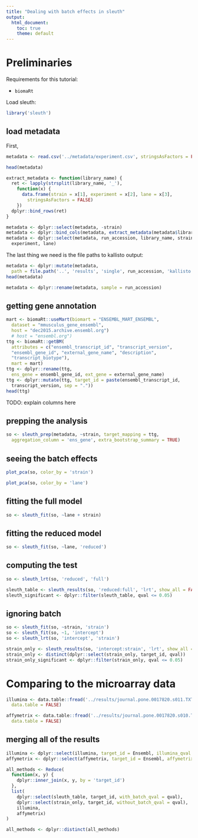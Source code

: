 ```yaml
---
title: "Dealing with batch effects in sleuth"
output:
  html_document:
    toc: true
    theme: default
---
```


# Preliminaries

Requirements for this tutorial:

- `biomaRt`

Load sleuth:

```r
library('sleuth')
```

## load metadata

First,

```r
metadata <- read.csv('../metadata/experiment.csv', stringsAsFactors = FALSE)
```

```r
head(metadata)
```



```r
extract_metadata <- function(library_name) {
  ret <- lapply(strsplit(library_name, '_'),
    function(x) {
      data.frame(strain = x[1], experiment = x[2], lane = x[3],
        stringsAsFactors = FALSE)
    })
  dplyr::bind_rows(ret)
}

metadata <- dplyr::select(metadata, -strain)
metadata <- dplyr::bind_cols(metadata, extract_metadata(metadata$library_name))
metadata <- dplyr::select(metadata, run_accession, library_name, strain,
  experiment, lane)
```

The last thing we need is the file paths to kallisto output:

```r
metadata <- dplyr::mutate(metadata,
  path = file.path('..', 'results', 'single', run_accession, 'kallisto'))
head(metadata)
```

```r
metadata <- dplyr::rename(metadata, sample = run_accession)
```

## getting gene annotation

```r
mart <- biomaRt::useMart(biomart = "ENSEMBL_MART_ENSEMBL",
  dataset = "mmusculus_gene_ensembl",
  host = "dec2015.archive.ensembl.org")
  # host = "ensembl.org")
ttg <- biomaRt::getBM(
  attributes = c("ensembl_transcript_id", "transcript_version",
  "ensembl_gene_id", "external_gene_name", "description",
  "transcript_biotype"),
  mart = mart)
ttg <- dplyr::rename(ttg,
  ens_gene = ensembl_gene_id, ext_gene = external_gene_name)
ttg <- dplyr::mutate(ttg, target_id = paste(ensembl_transcript_id,
  transcript_version, sep = "."))
head(ttg)
```

TODO: explain columns here

## prepping the analysis

```r
so <- sleuth_prep(metadata, ~strain, target_mapping = ttg,
  aggregation_column = 'ens_gene', extra_bootstrap_summary = TRUE)
```

## seeing the batch effects

```r
plot_pca(so, color_by = 'strain')
```

```r
plot_pca(so, color_by = 'lane')
```

## fitting the full model


```r
so <- sleuth_fit(so, ~lane + strain)
```

## fitting the reduced model

```r
so <- sleuth_fit(so, ~lane, 'reduced')
```

## computing the test

```r
so <- sleuth_lrt(so, 'reduced', 'full')
```

```r
sleuth_table <- sleuth_results(so, 'reduced:full', 'lrt', show_all = FALSE)
sleuth_significant <- dplyr::filter(sleuth_table, qval <= 0.05)
```

## ignoring batch

```r
so <- sleuth_fit(so, ~strain, 'strain')
so <- sleuth_fit(so, ~1, 'intercept')
so <- sleuth_lrt(so, 'intercept', 'strain')
```

```r
strain_only <- sleuth_results(so, 'intercept:strain', 'lrt', show_all = FALSE)
strain_only <- distinct(dplyr::select(strain_only, target_id, qval))
strain_only_significant <- dplyr::filter(strain_only, qval <= 0.05)
```



# Comparing to the microarray data

```r
illumina <- data.table::fread('../results/journal.pone.0017820.s011.TXT',
  data.table = FALSE)
```

```r
affymetrix <- data.table::fread('../results/journal.pone.0017820.s010.TXT',
  data.table = FALSE)
```

## merging all of the results

```r
illumina <- dplyr::select(illumina, target_id = Ensembl, illumina_qval = q.value)
affymetrix <- dplyr::select(affymetrix, target_id = Ensembl, affymetrix_qval = q.value)
```

```r
all_methods <- Reduce(
  function(x, y) {
    dplyr::inner_join(x, y, by = 'target_id')
  },
  list(
    dplyr::select(sleuth_table, target_id, with_batch_qval = qval),
    dplyr::select(strain_only, target_id, without_batch_qval = qval),
    illumina,
    affymetrix)
)

all_methods <- dplyr::distinct(all_methods)
```
